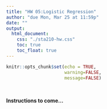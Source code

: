 ```yaml
---
title: "HW 05:Logistic Regression"
author: "due Mon, Mar 25 at 11:59p"
date: ""
output: 
  html_document:
    css: "./sta210-hw.css"
    toc: true
    toc_float: true
---
```


```r
knitr::opts_chunk$set(echo = TRUE,
                      warning=FALSE,
                      message=FALSE)
```
<br>

**Instructions to come...**

<!--
# Getting Started

- Go to the STA210-Sp19 organization on GitHub ([https://github.com/STA210-Sp19](https://github.com/STA210-Sp19)). Click on the repo with the prefix **hw-04**. It contains the starter documents you need to complete the lab.
- Clone the repo in RStudio Cloud
- Configure git using the `use_git_config()` function. You can also cache your password.


## Packages 

We will use the following packages in this assignment: 

```r
library(tidyverse)
library(broom)
library(knitr) 
library(rms)
```

## Data 

The data for this homework assignment is based on the data from [Lab 05](https://www2.stat.duke.edu/courses/Spring19/sta210.001/labs/lab-05-mlr-airbnb.html) - the  Airbnb listings in Asheville, NC. See the Lab 05 instructions for more information about the original data source. 

```r
airbnb_mod <- read_csv("data/airbnb_mod.csv")
```

This dataset only contains Airbnb listings with a with a minimum night $\leq 3$. We will use the following variables

- `price`: Cost per night (in U.S. dollars)
- `cleaning_fee`: Cleaning fee (in U.S. dollars)
- `price_3_nights`: Total cost for 3 nights, calculated as `3 * price + cleaning_fee`
- `prop_type_simp`: Type of dwelling (House, Apartment, Guest suite, Other)
- `room_type`: 
    - *Entire home/apt* (guests have entire place to themselves)
    - *Private room* (Guests have private room to sleep, all other rooms shared)
    - *Shared room* (Guests sleep in room shared with others) 
- `number_of_reviews`: Total number of reviews for the listing
- `review_scores_rating`: Average review score (0 - 100)


# Questions

This homework contains short answer questions about the concepts discussed in class. Some of these questions may also require short chunks of code to produce the output needed to answer the question. Answers should be written in complete sentences. You are only required to do what is asked for each question. You are *not* required to include any additional analysis.

1. Fit a regression model called `m_logprice` using the variables `prop_type_simp`, `number_of_reviews`, and `review_scores_rating` to predict the `log_price_3`, the log-transformed version of `price_3_nights`. Display the model output. 

2. Use the `augment` function to create a data frame called `m_logprice_aug` that contains model output and statistics for each observation. Use the code below to display the top 5 rows of the data frame. 

```r
m_logprice_aug %>%
  slice(1:5)
```

3. First, we will examine the leverage for each observation. 

    - Based on the lecture notes, what threshold will we use to determine if observations are high leverage points? 
    
    - Plot the leverage vs. the observation number (you may need to create a new variable that contains the observation number). Include a line in the plot marking the threshold from the previous part. 
    
    - How many observations are considered high leverage? 
    
    - Based on Cook's distance, do these points have a significant influence on the model coefficents? Briefly explain.   

4. Next, we will examine the standardized residuals.  

    - Plot the standardized residuals versus the predicted values. Include lines at 2 and -2 indicating the thresholds used to determine if standardized residuals have a large magnitude.
    
    - Based on our thresholds, how many observations are considered to have standarized residuals with large magnitude?
    
    - We can approximate the distribution of standardized residuals using a $N(0,1)$ distribution. Based on this, what proportion of observations do you expect to have standardized residuals with magntiude $> 2$? Consider your answer from part the previous part. Do you think there is a concern with the number of observations flagged as having standardized residuals with large magnitude? Briefly explain. 
    
5. Use the `vif` function in the *rms* package to find the variance inflation factor for each predictor variable in the model. Are there any obvious concerns with multicollinearity in this model? Briefly explain. 


# Grading

| **Total** | **50** |
|-------------------------------------------------------------|:--:|
| Questions 1 - 5 | 40 |
| Documents complete and neatly organized (Markdown and knitted documents) | 5 |
| Answers written in complete sentences | 3 |
| Regular and informative commit messages | 2 |


## Acknowledgement

The data used in this homework is from [insideairbnb.com](http://insideairbnb.com/index.html)
-->

